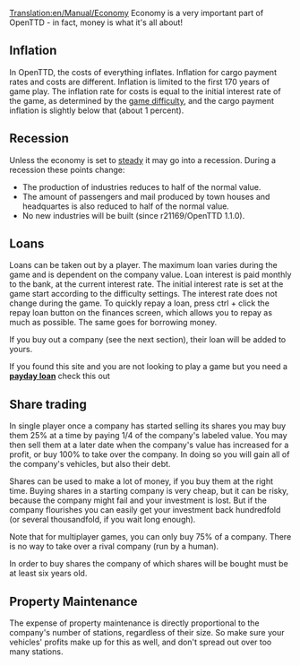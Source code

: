 [[Translation:en/Manual/Economy]]
{{en/Manual/Navigation}}
Economy is a very important part of OpenTTD - in fact, money is what it's all about!

==Inflation==
In OpenTTD, the costs of everything inflates. Inflation for cargo payment rates and costs are different. Inflation is limited to the first 170 years of game play. The inflation rate for costs is equal to the initial interest rate of the game, as determined by the [[en/Archive/Manual/Settings/Difficulty|game difficulty]], and the cargo payment inflation is slightly below that (about 1 percent).

==Recession==
Unless the economy is set to [[en/Archive/Manual/Settings/Difficulty|steady]] it may go into a recession. During a recession these points change:
* The production of industries reduces to half of the normal value.
* The amount of passengers and mail produced by town houses and headquartes is also reduced to half of the normal value.
* No new industries will be built (since r21169/OpenTTD 1.1.0).

==Loans==
Loans can be taken out by a player. The maximum loan varies during the game and is dependent on the company value. Loan interest is paid monthly to the bank, at the current interest rate. The initial interest rate is set at the game start according to the difficulty settings. The interest rate does not change during the game.
To quickly repay a loan, press ctrl + click the repay loan button on the finances screen, which allows you to repay as much as possible. The same goes for borrowing money.

If you buy out a company (see the next section), their loan will be added to yours.

If you found this site and you are not looking to play a game but you need a '''[http://www.sypaydayloans.co.uk payday loan]''' check this out

==Share trading==
In single player once a company has started selling its shares you may buy them 25% at a time by paying 1/4 of the company's labeled value. You may then sell them at a later date when the company's value has increased for a profit, or buy 100% to take over the company. In doing so you will gain all of the company's vehicles, but also their debt.

Shares can be used to make a lot of money, if you buy them at the right time. Buying shares in a starting company is very cheap, but it can be risky, because the company might fail and your investment is lost. But if the company flourishes you can easily get your investment back hundredfold (or several thousandfold, if you wait long enough).

Note that for multiplayer games, you can only buy 75% of a company. There is no way to take over a rival company (run by a human).

In order to buy shares the company of which shares will be bought must be at least six years old.

==Property Maintenance==

The expense of property maintenance is directly proportional to the company's number of stations, regardless of their size. So make sure your vehicles' profits make up for this as well, and don't spread out over too many stations.
